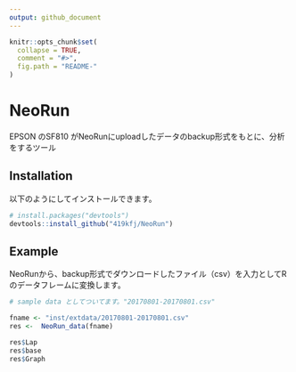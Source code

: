 ```yaml
---
output: github_document
---
```


<!-- README.md is generated from README.Rmd. Please edit that file -->

```r
knitr::opts_chunk$set(
  collapse = TRUE,
  comment = "#>",
  fig.path = "README-"
)
```

# NeoRun

EPSON のSF810 がNeoRunにuploadしたデータのbackup形式をもとに、分析をするツール

## Installation

以下のようにしてインストールできます。

```r
# install.packages("devtools")
devtools::install_github("419kfj/NeoRun")
```

## Example

NeoRunから、backup形式でダウンロードしたファイル（csv）を入力としてRのデータフレームに変換します。

```r

# sample data としてついてます。"20170801-20170801.csv"

fname <- "inst/extdata/20170801-20170801.csv"
res <-  NeoRun_data(fname)

res$Lap
res$base
res$Graph

```
